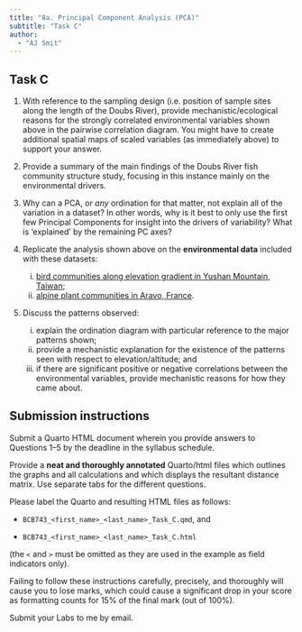 ```yaml
---
title: "8a. Principal Component Analysis (PCA)"
subtitle: "Task C"
author: 
  - "AJ Smit"
---
```


## Task C

1. With reference to the sampling design (i.e. position of sample sites along the length of the Doubs River), provide mechanistic/ecological reasons for the strongly correlated environmental variables shown above in the pairwise correlation diagram. You might have to create additional spatial maps of scaled variables (as immediately above) to support your answer.

2. Provide a summary of the main findings of the Doubs River fish community structure study, focusing in this instance mainly on the environmental drivers.

3. Why can a PCA, or *any* ordination for that matter, not explain all of the variation in a dataset? In other words, why is it best to only use the first few Principal Components for insight into the drivers of variability? What is 'explained' by the remaining PC axes?

4. Replicate the analysis shown above on the **environmental data** included with these datasets:
    i. [bird communities along elevation gradient in Yushan Mountain, Taiwan](https://www.davidzeleny.net/anadat-r/doku.php/en:data:ybirds);
    ii. [alpine plant communities in Aravo, France](https://www.davidzeleny.net/anadat-r/doku.php/en:data:aravo).

5. Discuss the patterns observed:
    i. explain the ordination diagram with particular reference to the major patterns shown;
    ii. provide a mechanistic explanation for the existence of the patterns seen with respect to elevation/altitude; and
    iii. if there are significant positive or negative correlations between the environmental variables, provide mechanistic reasons for how they came about.

::: callout-important
## Submission instructions

Submit a Quarto HTML document wherein you provide answers to Questions 1--5 by the deadline in the syllabus schedule.

Provide a **neat and thoroughly annotated** Quarto/html files which outlines the graphs and all calculations and which displays the resultant distance matrix. Use separate tabs for the different questions.

Please label the Quarto and resulting HTML files as follows:

-   `BCB743_<first_name>_<last_name>_Task_C.qmd`, and

-   `BCB743_<first_name>_<last_name>_Task_C.html`

(the `<` and `>` must be omitted as they are used in the example as field indicators only).

Failing to follow these instructions carefully, precisely, and thoroughly will cause you to lose marks, which could cause a significant drop in your score as formatting counts for 15% of the final mark (out of 100%).

Submit your Labs to me by email.
:::
